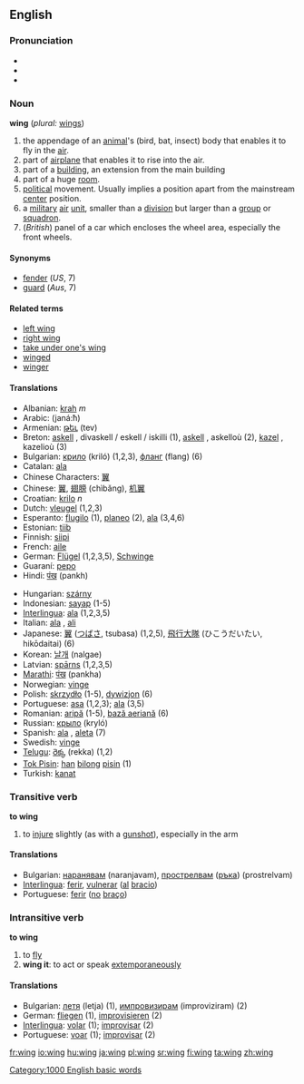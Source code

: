 ==English==

===Pronunciation===
*{{AHD|wĭng}}
*{{IPA|/wɪŋ/}}
*{{SAMPA|/wIN/}}

===Noun===
'''wing''' (''plural:'' [[wings]])

#the appendage of an [[animal]]'s (bird, bat, insect) body that enables it to fly in the [[air]].
#part of [[airplane]] that enables it to rise into the air.
#part of a [[building]], an extension from the main building
#part of a huge [[room]].
#[[political]] movement. Usually implies a position apart from the mainstream [[center]] position.
#a [[military]] [[air]] [[unit]], smaller than a [[division]] but larger than a [[group]] or [[squadron]].
#(''British'') panel of a car which encloses the wheel area, especially the front wheels.

====Synonyms====
*[[fender]] (''US'', 7)
*[[guard]] (''Aus'', 7)

====Related terms====
*[[left wing]]
*[[right wing]]
*[[take under one's wing]]
*[[winged]]
*[[winger]]

====Translations====
{{top}}
*Albanian: [[krah]] ''m''
*Arabic: {{ARchar|[[جناح|جَنَاح]]}} (janá:ħ)
*Armenian: [[թեւ]] (tev)
*Breton: [[askell]] {{f}}, divaskell / eskell / iskilli {{p}} (1), [[askell]] {{f}}, askelloù {{p}} (2), [[kazel]] {{f}}, kazelioù {{p}} (3)
*Bulgarian: [[крило]] (kriló) {{n}} (1,2,3), [[фланг]] (flang) {{m}} (6)
*Catalan: [[ala]] {{f}}
*Chinese Characters: [[翼]]
*Chinese: [[翼]], [[翅膀]] (chìbǎng), [[机翼]]
*Croatian: [[krilo]] ''n''
*Dutch: [[vleugel]] {{m}} (1,2,3)
*Esperanto: [[flugilo]] (1), [[planeo]] (2), [[ala]] (3,4,6)
*Estonian: [[tiib]]
*Finnish: [[siipi]]
*French: [[aile]] {{f}}
*German: [[Flügel]] {{m}} (1,2,3,5), [[Schwinge]]
*Guaraní: [[pepo]]
*Hindi: [[पंख]] (pankh)
{{mid}}
*Hungarian: [[szárny]]
*Indonesian: [[sayap]] (1-5)
*[[Interlingua]]: [[ala]] (1,2,3,5)
*Italian: [[ala]] {{f}}, [[ali]] {{p}}
*Japanese: [[翼]] ([[つばさ]], tsubasa) (1,2,5), [[飛行大隊]] (ひこうだいたい, hikōdaitai) (6)
*Korean: [[날개]] (nalgae)
*Latvian: [[spārns]] {{m}} {{s}} (1,2,3,5)
*[[Marathi]]: [[पंख]] (pankha)
*Norwegian: [[vinge]] {{c}}
*Polish: [[skrzydło]] {{n}} (1-5), [[dywizjon]] {{m}} (6)
*Portuguese: [[asa]] {{f}} (1,2,3); [[ala]] {{f}} (3,5)
*Romanian: [[aripă]] {{f}} (1-5), [[bază aeriană]] (6)
*Russian: [[крыло]] (kryló) {{n}}
*Spanish: [[ala]] {{f}}, [[aleta]] {{f}} (7)
*Swedish: [[vinge]]
*[[Telugu]]: [[రెక్క]] (rekka) (1,2)
*[[Tok Pisin]]: [[han]] [[bilong]] [[pisin]] (1)
*Turkish: [[kanat]]
{{bottom}}

===Transitive verb===
'''to wing'''

# to [[injure]] slightly (as with a [[gunshot]]), especially in the arm

====Translations====
*Bulgarian: [[наранявам]] (naranjavam), [[прострелвам]] ([[ръка]]) (prostrelvam)
*[[Interlingua]]: [[ferir]], [[vulnerar]] ([[al]] [[bracio]])
*Portuguese: [[ferir]] ([[no#Portuguese|no]] [[braço]])

===Intransitive verb===
'''to wing'''

# to [[fly]]
# '''wing it''': to act or speak [[extemporaneous]]ly

====Translations====
*Bulgarian: [[летя]] (letja) (1), [[импровизирам]] (improviziram) (2)
*German: [[fliegen]] (1), [[improvisieren]] (2)
*[[Interlingua]]: [[volar]] (1); [[improvisar]] (2)
*Portuguese: [[voar]] (1); [[improvisar]] (2)

[[Category:1000 English basic words]]

[[fr:wing]]
[[io:wing]]
[[hu:wing]]
[[ja:wing]]
[[pl:wing]]
[[sr:wing]]
[[fi:wing]]
[[ta:wing]]
[[zh:wing]]